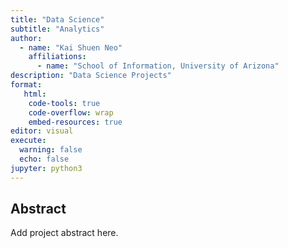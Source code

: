 ```yaml
---
title: "Data Science"
subtitle: "Analytics"
author: 
  - name: "Kai Shuen Neo"
    affiliations:
      - name: "School of Information, University of Arizona"
description: "Data Science Projects"
format:
   html:
    code-tools: true
    code-overflow: wrap
    embed-resources: true
editor: visual
execute:
  warning: false
  echo: false
jupyter: python3
---
```


## Abstract

Add project abstract here.